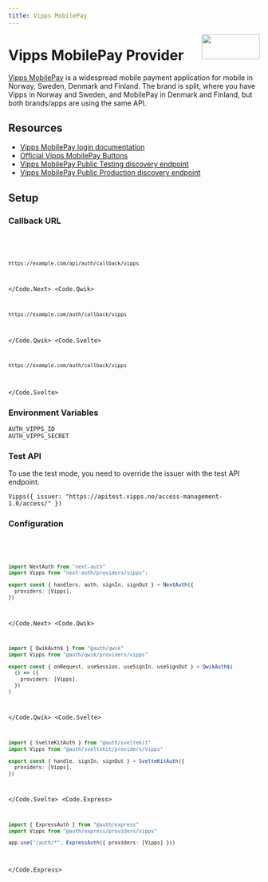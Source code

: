 ```yaml
---
title: Vipps MobilePay
---
```



<img align="right" src="/img/providers/vipps-mobilepay.svg" width="116" height="50" />

# Vipps MobilePay Provider

[Vipps MobilePay](https://vippsmobilepay.com/) is a widespread mobile payment application for mobile in Norway, Sweden, Denmark and Finland. The brand is split, where you have Vipps in Norway and Sweden, and MobilePay in Denmark and Finland, but both brands/apps are using the same API.

## Resources

- [Vipps MobilePay login documentation](https://developer.vippsmobilepay.com/docs/APIs/login-api/)
- [Official Vipps MobilePay Buttons](https://developer.vippsmobilepay.com/docs/knowledge-base/design-guidelines/buttons/)
- [Vipps MobilePay Public Testing discovery endpoint](https://apitest.vipps.no/access-management-1.0/access/.well-known/openid-configuration)
- [Vipps MobilePay Public Production discovery endpoint](https://api.vipps.no/access-management-1.0/access/.well-known/openid-configuration)

## Setup

### Callback URL

<Code>
  <Code.Next>

```bash
https://example.com/api/auth/callback/vipps
```

  </Code.Next>
  <Code.Qwik>

```bash
https://example.com/auth/callback/vipps
```

  </Code.Qwik>
  <Code.Svelte>

```bash
https://example.com/auth/callback/vipps
```

  </Code.Svelte>
</Code>

### Environment Variables

```
AUTH_VIPPS_ID
AUTH_VIPPS_SECRET
```

### Test API

To use the test mode, you need to override the issuer with the test API endpoint.
```
Vipps({ issuer: "https://apitest.vipps.no/access-management-1.0/access/" })
```

### Configuration

<Code>
  <Code.Next>

```ts filename="/auth.ts"
import NextAuth from "next-auth"
import Vipps from "next-auth/providers/vipps";

export const { handlers, auth, signIn, signOut } = NextAuth({
  providers: [Vipps],
})
```

  </Code.Next>
  <Code.Qwik>
  
```ts filename="/src/routes/plugin@auth.ts"
import { QwikAuth$ } from "@auth/qwik"
import Vipps from "@auth/qwik/providers/vipps"

export const { onRequest, useSession, useSignIn, useSignOut } = QwikAuth$(
  () => ({
    providers: [Vipps],
  })
)
```

  </Code.Qwik>
  <Code.Svelte>

```ts filename="/src/auth.ts"
import { SvelteKitAuth } from "@auth/sveltekit"
import Vipps from "@auth/sveltekit/providers/vipps"

export const { handle, signIn, signOut } = SvelteKitAuth({
  providers: [Vipps],
})
```

  </Code.Svelte>
  <Code.Express>

```ts filename="/src/app.ts"
import { ExpressAuth } from "@auth/express"
import Vipps from "@auth/express/providers/vipps"

app.use("/auth/*", ExpressAuth({ providers: [Vipps] }))
```

  </Code.Express>
</Code>
